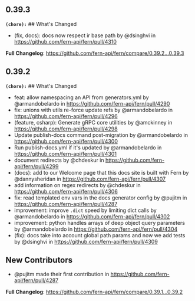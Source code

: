 ## 0.39.3
**`(chore):`** ## What's Changed
* (fix, docs): docs now respect ir base path by @dsinghvi in https://github.com/fern-api/fern/pull/4310


**Full Changelog**: https://github.com/fern-api/fern/compare/0.39.2...0.39.3

## 0.39.2
**`(chore):`** ## What's Changed
* feat: allow namespacing an API from generators.yml by @armandobelardo in https://github.com/fern-api/fern/pull/4290
* fix: unions with utils re-force update refs by @armandobelardo in https://github.com/fern-api/fern/pull/4296
* (feature, csharp): Generate gRPC core utilities by @amckinney in https://github.com/fern-api/fern/pull/4298
* Update publish-docs command post-migration by @armandobelardo in https://github.com/fern-api/fern/pull/4300
* Run publish-docs.yml if it's updated by @armandobelardo in https://github.com/fern-api/fern/pull/4301
* document redirects by @chdeskur in https://github.com/fern-api/fern/pull/4299
* (docs): add to our Welcome page that this docs site is built with Fern by @dannysheridan in https://github.com/fern-api/fern/pull/4307
* add information on regex redirects by @chdeskur in https://github.com/fern-api/fern/pull/4306
* fix: read templated env vars in the docs generator config by @pujitm in https://github.com/fern-api/fern/pull/4287
* improvement: improve `.dict` speed by limiting dict calls by @armandobelardo in https://github.com/fern-api/fern/pull/4302
* improvement: python handles arrays of deep object query parameters by @armandobelardo in https://github.com/fern-api/fern/pull/4304
* (fix): docs take into account global path params and now we add tests by @dsinghvi in https://github.com/fern-api/fern/pull/4309

## New Contributors
* @pujitm made their first contribution in https://github.com/fern-api/fern/pull/4287

**Full Changelog**: https://github.com/fern-api/fern/compare/0.39.1...0.39.2


